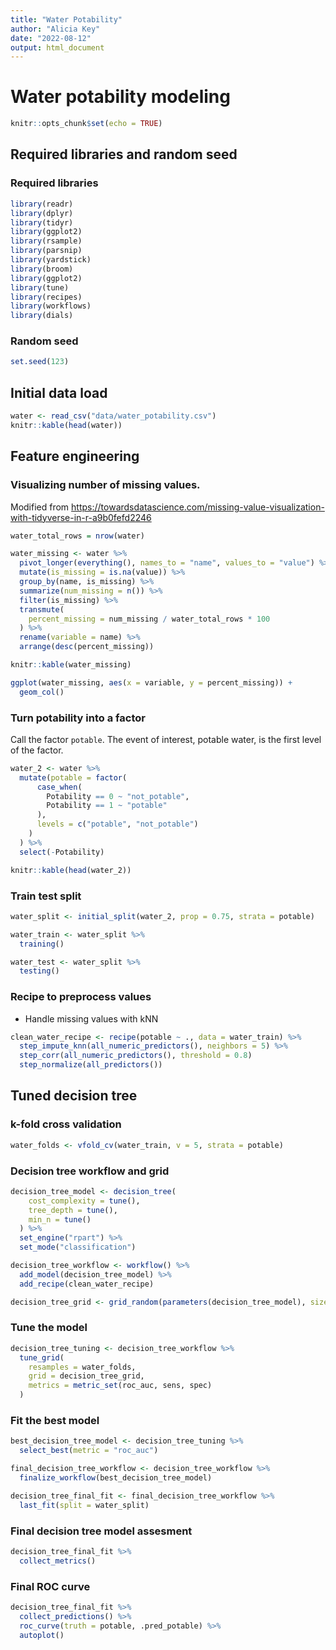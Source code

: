 ```yaml
---
title: "Water Potability"
author: "Alicia Key"
date: "2022-08-12"
output: html_document
---
```


# Water potability modeling

```r
knitr::opts_chunk$set(echo = TRUE)
```

## Required libraries and random seed

### Required libraries

```r
library(readr)
library(dplyr)
library(tidyr)
library(ggplot2)
library(rsample)
library(parsnip)
library(yardstick)
library(broom)
library(ggplot2)
library(tune)
library(recipes)
library(workflows)
library(dials)
```

### Random seed

```r
set.seed(123)
```

## Initial data load

```r
water <- read_csv("data/water_potability.csv")
knitr::kable(head(water))
```

## Feature engineering

### Visualizing number of missing values.

Modified from [https://towardsdatascience.com/missing-value-visualization-with-tidyverse-in-r-a9b0fefd2246](https://towardsdatascience.com/missing-value-visualization-with-tidyverse-in-r-a9b0fefd2246)

```r
water_total_rows = nrow(water)

water_missing <- water %>%
  pivot_longer(everything(), names_to = "name", values_to = "value") %>%
  mutate(is_missing = is.na(value)) %>%
  group_by(name, is_missing) %>%
  summarize(num_missing = n()) %>%
  filter(is_missing) %>%
  transmute(
    percent_missing = num_missing / water_total_rows * 100
  ) %>%
  rename(variable = name) %>%
  arrange(desc(percent_missing))

knitr::kable(water_missing)
```

```r
ggplot(water_missing, aes(x = variable, y = percent_missing)) +
  geom_col()
```

### Turn potability into a factor

Call the factor `potable`. The event of interest, potable water, is the first level of the factor.

```r
water_2 <- water %>%
  mutate(potable = factor(
      case_when(
        Potability == 0 ~ "not_potable",
        Potability == 1 ~ "potable"
      ),
      levels = c("potable", "not_potable")
    )
  ) %>%
  select(-Potability)

knitr::kable(head(water_2))
```

### Train test split

```r
water_split <- initial_split(water_2, prop = 0.75, strata = potable)

water_train <- water_split %>%
  training()

water_test <- water_split %>%
  testing()
```

### Recipe to preprocess values

- Handle missing values with kNN

```r
clean_water_recipe <- recipe(potable ~ ., data = water_train) %>%
  step_impute_knn(all_numeric_predictors(), neighbors = 5) %>%
  step_corr(all_numeric_predictors(), threshold = 0.8)
  step_normalize(all_predictors())
```

## Tuned decision tree

### k-fold cross validation

```r
water_folds <- vfold_cv(water_train, v = 5, strata = potable)
```

### Decision tree workflow and grid

```r
decision_tree_model <- decision_tree(
    cost_complexity = tune(),
    tree_depth = tune(),
    min_n = tune()
  ) %>%
  set_engine("rpart") %>%
  set_mode("classification")

decision_tree_workflow <- workflow() %>%
  add_model(decision_tree_model) %>%
  add_recipe(clean_water_recipe)

decision_tree_grid <- grid_random(parameters(decision_tree_model), size = 5)
```

### Tune the model

```r
decision_tree_tuning <- decision_tree_workflow %>%
  tune_grid(
    resamples = water_folds,
    grid = decision_tree_grid,
    metrics = metric_set(roc_auc, sens, spec)
  )
```

### Fit the best model

```r
best_decision_tree_model <- decision_tree_tuning %>%
  select_best(metric = "roc_auc")

final_decision_tree_workflow <- decision_tree_workflow %>%
  finalize_workflow(best_decision_tree_model)

decision_tree_final_fit <- final_decision_tree_workflow %>%
  last_fit(split = water_split)
```

### Final decision tree model assesment

```r
decision_tree_final_fit %>%
  collect_metrics()
```

### Final ROC curve

```r
decision_tree_final_fit %>%
  collect_predictions() %>%
  roc_curve(truth = potable, .pred_potable) %>%
  autoplot()
```

